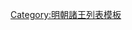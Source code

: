 {{ming|title=明朝滋陽國諸王|ed=滋陽國|head=[[成化]]十四年（[[1478年]]）封。|
{{ming/title}}
{{ming/list|滋陽榮莊王|[[朱當漬]]|朱陽鑄、庶一子<ref>[[朱陽鑄#子嗣]]</ref>|[[1478年]]—[[1539年]]|成化十四年封。[[嘉靖]]十八年薨。}}
{{ming/list|滋陽懷懿王|[[朱健樀]]|朱當漬、庶一子|追封|弘治九年封[[鎮國將軍]]。[[正德 (明朝)|正德]]十二年卒。以子[[朱觀煒|觀煒]]襲封。追封諡懷懿王。}}
{{ming/list|滋陽恭裕王|[[朱觀煒]]|朱健樀、嫡一子|[[1543年]]—[[1564年]]|嘉靖二十二年襲封。四十三年薨。}}
{{ming/list|滋陽王|[[朱頤堄]]|朱觀煒、嫡一子|追封|嘉靖二十三年封[[长子 (封号)|長子]]。三十四年卒。以子[[朱壽鍑|壽鍑]]襲封。追封王。}}
{{ming/list|滋陽昭順王|[[朱壽鍑]]|朱頤堄、庶一子|[[1570年]]—[[1614年]]前|[[隆庆 (明朝)|隆慶]]四年襲封。[[萬曆]]間薨。}}
{{ming/list|滋陽長子|[[朱以塣]]|朱壽鍑、嫡一子|  |不知何年封長子，卒。}}
{{ming/list|滋陽王|[[朱以渶]]|朱壽鍑、嫡二子|[[1614年]]—？年|萬曆三十五年以鎮國將軍改封長子。四十二年襲封。薨。}}
{{ming/list|滋陽王|[[朱弘懋]]|朱以渶、子|？年—[[1650年]]|不知何年襲封。[[永曆 (南明)|永曆]]四年薨。}}
{{ming/note|參考文獻}}
{{ming/note|ref}}
}}<noinclude>
[[Category:明朝諸王列表模板]]
</noinclude>